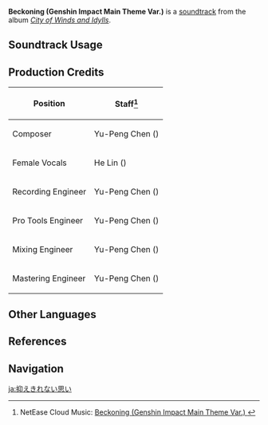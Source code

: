 {{Soundtrack Infobox
|image          = City of Winds and Idylls.png
|album          = City of Winds and Idylls
|disc           = 2
|number         = 26
|featured       =
|featured2      =
|featured3      =
|featured_disc  =
|featured_disc2 =
|featured_disc3 =
|youtube_id     = WcifB4c0inc
|spotify_id     = 5P0yOA3z40deTk3RXItcNj
|previous       = Imminent Triumph
|next           = Hence, Begins the Journey
}}
'''Beckoning (Genshin Impact Main Theme Var.)''' is a [[soundtrack]] from the album ''[[City of Winds and Idylls]]''.

==Soundtrack Usage==
{{Soundtrack Usage
|location = Mondstadt//night
}}

==Production Credits==
{| class="wikitable"
! Position
! Staff<ref>NetEase Cloud Music: [https://music.163.com/#/song?id=1481392040 Beckoning (Genshin Impact Main Theme Var.) {{zh|情不自禁}}]</ref>
|-
! Composer
| Yu-Peng Chen ({{zh|陈致逸}})
|-
! Female Vocals
| He Lin ({{zh|林禾}})
|-
! Recording Engineer
| Yu-Peng Chen ({{zh|陈致逸}})
|-
! Pro Tools Engineer
| Yu-Peng Chen ({{zh|陈致逸}})
|-
! Mixing Engineer
| Yu-Peng Chen ({{zh|陈致逸}})
|-
! Mastering Engineer
| Yu-Peng Chen ({{zh|陈致逸}})
|}

==Other Languages==
{{Other Languages
|en      = Beckoning
|zhs     = 情不自禁
|zhs_rm  = Qíngbùzìjīn
|zht     = 情不自禁
|zht_rm  = Qíngbùzìjīn
|zh_tl   = 
|ja      = 抑えきれない思い
|ja_rm   = Osae-kirenai Omoi
|ja_tl   = Uncontrollable Thoughts
}}

==References==
{{Reflist}}

==Navigation==
{{Soundtrack Navbox|City of Winds and Idylls}}

[[ja:抑えきれない思い]]